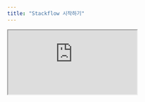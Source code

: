 ```yaml
---
title: "Stackflow 시작하기"
---
```


<Frame>
  <iframe
    className="rounded-md"
    style={{ height: "32rem" }}
    src="https://stackflow-demo-nufl99dnm-mintlify.vercel.app/"
  />
</Frame>

**Stackflow**는 모바일 디바이스(iOS/Android 등)에서 주로 활용되는 Stack Navigation UX를 JavaScript 환경에서 구현하고, 이를 통해 하이브리드 앱과 웹뷰 개발을 쉽게 할 수 있도록 돕는 프로젝트에요.

- 화면을 쌓고 스크롤을 유지해요.
- 화면이 쌓이는 전환효과와 뒤로가기 시 화면이 사라지는 전환효과를 지원해요.
- iOS 스타일의 스와이프백을 통한 뒤로가기 동작을 지원해요.
- 전환되는 화면에 필요한 파라미터를 전달해요.

그렇다면 **Stackflow**는 기존 Navigation 라이브러리와 대비해서, 어떤 장점을 가지고 있을까요?

- UI 없이 스택 및 전환에 대한 상태만 따로 사용할 수 있어요. 원하는 입맛대로 UI를 뜯어서 사용할 수 있어요.
- 플러그인 인터페이스를 통해 원하는 추가 확장을 라이프사이클 사이에 주입할 수 있어요.
- 코어 로직과 통합 레이어가 분리되어 있어서, 다양한 프론트엔드 프레임워크와 통합할 수 있어요.
- 렌더 로직과 UI를 외부에서 주입 할 수 있어서, 한 코드베이스에서 모바일 웹뷰와 데스크탑 개발을 동시에 할 수 있어요.
- Server-Side Rendering을 지원해요. (`ReactDOMServer.renderToString`)

<Tip>
  2022년 6월 시점에서는 React와 React DOM까지 레퍼런스로 지원하고 있어요.
</Tip>

## 설치 및 설정하기

React 프로젝트 내에서 다음 명령어로 **Stackflow**를 설치해요.

```bash
$ yarn add @stackflow/core @stackflow/react
```

프로젝트 내에 JavaScript(TypeScript) 파일을 하나 생성하고, stackflow() 함수를 호출해 `<Stack />`과 `useFlow()` 함수를 생성해요.

그리고 다른 컴포넌트에서 `<Stack />`과 `useFlow()`를 활용할 수 있도록 `export ...` 해줘요.

```typescript
import { stackflow } from "@stackflow/react";

export const { Stack, useFlow } = stackflow({
  transitionDuration: 350,
  activities: {},
  plugins: [],
});
```

## 기본 UI 확장 설치하기

**Stackflow**는 기본적으로 UI(DOM과 CSS) 구현을 포함하지 않아요. 원하는 렌더링 결과를 얻기 위해서는 플러그인 추가가 필요해요. 다음 명령어로 `@stackflow/plugin-renderer-basic` 플러그인과 `@stackflow/plugin-basic-ui` 확장을 설치해요.

```bash
# 앞서 설치한 스택 상태 관리 패키지
$ yarn add @stackflow/core @stackflow/react

# 기본적인 UI 구현을 위한 패키지
$ yarn add @stackflow/plugin-renderer-basic @stackflow/plugin-basic-ui
```

그리고 다음과 같이 `stackflow()` 함수의 `plugins` 필드에 `@stackflow/plugin-renderer-basic`에 들어있는 `basicRendererPlugin()` 플러그인과 `@stackflow/plugin-basic-ui`의 `basicUIPlugin()` 플러그인을 초기화해줘요.

```typescript stackflow.ts
import { stackflow } from "@stackflow/react";
import { basicRendererPlugin } from "@stackflow/plugin-renderer-basic";
import { basicUIPlugin } from "@stackflow/plugin-basic-ui";

export const { Stack, useFlow } = stackflow({
  transitionDuration: 350,
  activities: {},
  plugins: [
    basicRendererPlugin(),
    basicUIPlugin({
      theme: "cupertino",
    }),
  ],
});
```

`@stackflow/plugin-basic-ui`에서 제공하는 CSS도 내 코드 어딘가에 삽입해요.

```typescript
import "@stackflow/plugin-basic-ui/index.css";
```

그리고 원하는 렌더링 위치에 다음과 같이 `<Stack />` 컴포넌트를 초기화 해줘요.

```typescript App.tsx
import React from "react";
import { Stack } from "./stackflow";

const App: React.FC = () => {
  return (
    <div>
      <Stack />
    </div>
  );
};

export default App;
```

---

여기까지 완료되셨다면 다음으로 넘어가서 액티비티를 등록하는 방법에 대해서 알아봐요.
